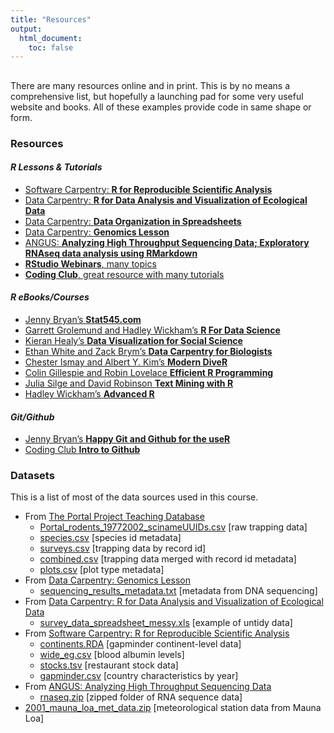 ```yaml
---
title: "Resources"
output:
  html_document:
    toc: false
---
```


## {.tabset .tabset-fade}

There are many resources online and in print. This is by no means a comprehensive list, but hopefully a launching pad for some very useful website and books. All of these examples provide code in same shape or form.

### Resources

#### *R Lessons & Tutorials*

* [Software Carpentry: **R for Reproducible Scientific Analysis**](http://data-lessons.github.io/gapminder-R/)
* [Data Carpentry: **R for Data Analysis and Visualization of Ecological Data**](http://www.datacarpentry.org/R-ecology-lesson/)
* [Data Carpentry: **Data Organization in Spreadsheets**](http://www.datacarpentry.org/spreadsheet-ecology-lesson/)
* [Data Carpentry: **Genomics Lesson**](https://jasonjwilliamsny.github.io/tidiness-genomics/)
* [ANGUS: **Analyzing High Throughput Sequencing Data; Exploratory RNAseq data analysis using RMarkdown**](http://angus.readthedocs.io/en/2017/index.html)
* [**RStudio Webinars**, many topics](https://www.rstudio.com/resources/webinars/)
* [**Coding Club**, great resource with many tutorials](https://ourcodingclub.github.io/)

#### *R eBooks/Courses*

* [Jenny Bryan's **Stat545.com**](http://stat545.com/)
* [Garrett Grolemund and Hadley Wickham's **R For Data Science**](http://r4ds.had.co.nz/)
* [Kieran Healy's **Data Visualization for Social Science**](http://socviz.co/)
* [Ethan White and Zack Brym's **Data Carpentry for Biologists**](http://www.datacarpentry.org/semester-biology/)
* [Chester Ismay and Albert Y. Kim's **Modern DiveR**](https://ismayc.github.io/moderndiver-book/)
* [Colin Gillespie and Robin Lovelace **Efficient R Programming**](https://csgillespie.github.io/efficientR/)
* [Julia Silge and David Robinson **Text Mining with R**](http://tidytextmining.com/)
* [Hadley Wickham's **Advanced R**](http://adv-r.had.co.nz/)

#### *Git/Github* 

* [Jenny Bryan's **Happy Git and Github for the useR**](http://happygitwithr.com/)
* [Coding Club **Intro to Github**](https://ourcodingclub.github.io/2017/02/27/git.html)

### Datasets

This is a list of most of the data sources used in this course.

* From [The Portal Project Teaching Database](https://doi.org/10.6084/m9.figshare.1314459.v6)
    + [Portal_rodents_19772002_scinameUUIDs.csv](data/Portal_rodents_19772002_scinameUUIDs.csv) [raw trapping data]
    + [species.csv](data/species.csv) [species id metadata]
    + [surveys.csv](data/surveys.csv) [trapping data by record id]
    + [combined.csv](data/combined.csv) [trapping data merged with record id metadata]
    + [plots.csv](data/plots.csv) [plot type metadata]
* From [Data Carpentry: Genomics Lesson](https://jasonjwilliamsny.github.io/tidiness-genomics/)
    + [sequencing_results_metadata.txt](data/sequencing_results_metadata.txt) [metadata from DNA sequencing]
* From [Data Carpentry: R for Data Analysis and Visualization of Ecological Data](http://www.datacarpentry.org/R-ecology-lesson/)
    + [survey_data_spreadsheet_messy.xls](data/survey_data_spreadsheet_messy.xls) [example of untidy data]
* From [Software Carpentry: R for Reproducible Scientific Analysis](http://data-lessons.github.io/gapminder-R/)
    + [continents.RDA](data/continents.RDA) [gapminder continent-level data]
    + [wide_eg.csv](data/wide_eg.csv) [blood albumin levels]
    + [stocks.tsv](data/stocks.tsv) [restaurant stock data]
    + [gapminder.csv](data/gapminder.csv) [country characteristics by year]
* From [ANGUS: Analyzing High Throughput Sequencing Data](http://angus.readthedocs.io/en/2017/rmarkdown_rnaseq.html)
    + [rnaseq.zip](data/rnaseq.zip) [zipped folder of RNA sequence data]
* [2001_mauna_loa_met_data.zip](data/2001_mauna_loa_met_data.zip) [meteorological station data from Mauna Loa]

